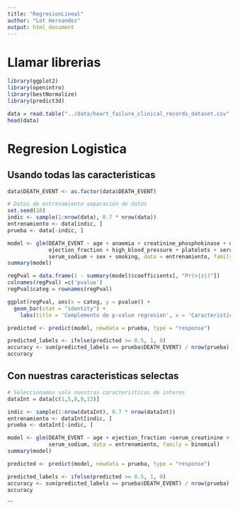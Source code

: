 ```yaml
---
title: "RegresionLineal"
author: "Lot Hernandez"
output: html_document
---
```


# Llamar librerias
```r
library(ggplot2)  
library(openintro)  
library(bestNormalize)  
library(predict3d) 
```

```r
data = read.table("../data/heart_failure_clinical_records_dataset.csv",sep = ",",header = T)
head(data)
```

# Regresion Logistica
## Usando todas las caracteristicas
```r
data$DEATH_EVENT <- as.factor(data$DEATH_EVENT)
```

```r
# Datos de entrenamiento separación de datos
set.seed(10)
indic <- sample(1:nrow(data), 0.7 * nrow(data))
entrenamiento <- data[indic, ]
prueba <- data[-indic, ]

```

```r
model <- glm(DEATH_EVENT ~ age + anaemia + creatinine_phosphokinase + diabetes + 
             ejection_fraction + high_blood_pressure + platelets + serum_creatinine + 
             serum_sodium + sex + smoking, data = entrenamiento, family = binomial)
summary(model)
```
```r
regPval = data.frame(1 - summary(model)$coefficients[, "Pr(>|z|)"])
colnames(regPval) =c('pvalue')
regPval$categ = rownames(regPval)

ggplot(regPval, aes(x = categ, y = pvalue)) +
  geom_bar(stat = "identity") +
    labs(title = 'Complemento de p-value regresion', x = 'Caracteristica', y= "1 - pvalue")
```


```r
predicted <- predict(model, newdata = prueba, type = "response")
```

```r
predicted_labels <- ifelse(predicted >= 0.5, 1, 0)
accuracy <- sum(predicted_labels == prueba$DEATH_EVENT) / nrow(prueba)
accuracy
```

## Con nuestras caracteristicas selectas

```r
# Seleccionamos solo nuestras caracteristicas de interes
dataInt = data[c(1,5,8,9,13)]

indic <- sample(1:nrow(dataInt), 0.7 * nrow(dataInt))
entrenamiento <- dataInt[indic, ]
prueba <- dataInt[-indic, ]
```


```r
model <- glm(DEATH_EVENT ~ age + ejection_fraction +serum_creatinine + 
             serum_sodium, data = entrenamiento, family = binomial)
summary(model)
```
```r
predicted <- predict(model, newdata = prueba, type = "response")
```

```r
predicted_labels <- ifelse(predicted >= 0.5, 1, 0)
accuracy <- sum(predicted_labels == prueba$DEATH_EVENT) / nrow(prueba)
accuracy
```
```

